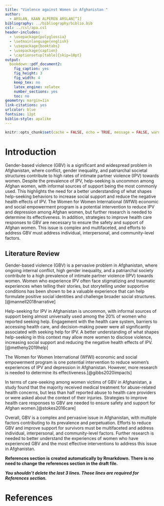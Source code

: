 ---
title: "Violence against Women in Afghanistan "
author: 
  - ARSLAN, KAAN ALPEREN ARSLAN[^1]
bibliography: ../bibliography/biblio.bib
csl: ../csl/apa.csl
header-includes:
  - \usepackage{polyglossia}
  - \setmainlanguage{english}
  - \usepackage{booktabs}
  - \usepackage{caption} 
  - \captionsetup[table]{skip=10pt}
output:
  bookdown::pdf_document2:
    fig_caption: yes
    fig_height: 3
    fig_width: 4
    keep_tex: no
    latex_engine: xelatex
    number_sections: yes
    toc: no
geometry: margin=1in
link-citations: yes
urlcolor: blue
fontsize: 12pt
biblio-style: apalike
---
```{r setup, include=FALSE}
knitr::opts_chunk$set(cache = FALSE, echo = TRUE, message = FALSE, warning = FALSE)
```

<!-- ======================================================================= -->
<!-- ============================== FOOTNOTES ============================== -->
<!-- ======================================================================= -->
[^1]: 19080379, [midterm2](https://github.com/kaanalperenarslan/midterm2.git)



# Introduction

Gender-based violence (GBV) is a significant and widespread problem in Afghanistan, where conflict, gender inequality, and patriarchal societal structures contribute to high rates of intimate partner violence (IPV) towards women. Despite the prevalence of IPV, help-seeking is uncommon among Afghan women, with informal sources of support being the most commonly used. This highlights the need for a better understanding of what shapes help-seeking behaviors to increase social support and reduce the negative health effects of IPV. The Women for Women International (WfWI) economic and social empowerment program is a potential intervention to reduce IPV and depression among Afghan women, but further research is needed to determine its effectiveness. In addition, strategies to improve health care responses to GBV are necessary to ensure the safety and support of Afghan women. This issue is complex and multifaceted, and efforts to address GBV must address individual, interpersonal, and community-level factors.

## Literature Review

Gender-based violence (GBV) is a pervasive problem in Afghanistan, where ongoing internal conflict, high gender inequality, and a patriarchal society contribute to a high prevalence of intimate partner violence (IPV) towards women. Women who experience IPV often face stigmatizing and traumatic experiences when telling their stories, but storytelling under supportive conditions has been shown to be a valuable experience that can help formulate positive social identities and challenge broader social structures. [@mannell2018narrative]

Help-seeking for IPV in Afghanistan is uncommon, with informal sources of support being almost universally used among the 20% of women who reported seeking help. Engagement with the health care system, barriers to accessing health care, and decision-making power were all significantly associated with seeking help for IPV. A better understanding of what shapes help-seeking in this context may allow more women to disclose violence, increasing social support and reducing the negative health effects of IPV.[@metheny2019help]

The Women for Women International (WfWI) economic and social empowerment program is one potential intervention to reduce women's experiences of IPV and depression in Afghanistan. However, more research is needed to determine its effectiveness.[@gibbs2020impacts]

In terms of care-seeking among women victims of GBV in Afghanistan, a study found that the majority received medical treatment for abuse-related health concerns, but less than half reported abuse to health care providers or were asked about the context of their injuries. Strategies to improve health care responses to GBV are needed to ensure safety and support for Afghan women.[@stokes2016care]

Overall, GBV is a complex and pervasive issue in Afghanistan, with multiple factors contributing to its prevalence and perpetuation. Efforts to reduce GBV and improve support for survivors must be multifaceted and address individual, interpersonal, and community-level factors. Further research is needed to better understand the experiences of women who have experienced GBV and the most effective interventions to address this issue in Afghanistan.
   



**References section is created automatically by Rmarkdown. There is no need to change the references section in the draft file.**

**_You shouldn't delete the last 3 lines. Those lines are required for References section._**

\newpage
# References {#references}
<div id="refs"></div>

